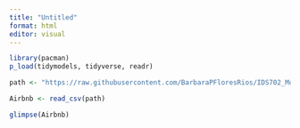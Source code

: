 ```yaml
---
title: "Untitled"
format: html
editor: visual
---
```


```r
library(pacman)
p_load(tidymodels, tidyverse, readr)

path <- "https://raw.githubusercontent.com/BarbaraPFloresRios/IDS702_ModelingAndRepresentationOfData/main/20231001_AirbnbPricing/listings.csv"

Airbnb <- read_csv(path)

```

```r
glimpse(Airbnb)

```
